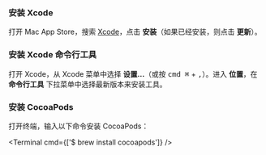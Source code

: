 
<Step label="1">

### 安装 Xcode

打开 Mac App Store，搜索 [Xcode](https://apps.apple.com/us/app/xcode/id497799835)，点击 **安装**（如果已经安装，则点击 **更新**）。

</Step>

<Step label="2">

### 安装 Xcode 命令行工具

打开 Xcode，从 Xcode 菜单中选择 **设置...**（或按 <kbd>cmd ⌘</kbd> + <kbd>,</kbd>）。进入 **位置**，在 **命令行工具** 下拉菜单中选择最新版本来安装工具。

<ContentSpotlight
  alt="Xcode 偏好设置"
  src="/xrn/static/images/ios-simulator/xcode-command-line.png"
  className="max-w-[580px]"
/>

</Step>

<Step label="2">

### 安装 CocoaPods

打开终端，输入以下命令安装 CocoaPods：

<Terminal cmd={['$ brew install cocoapods']} />

</Step>
